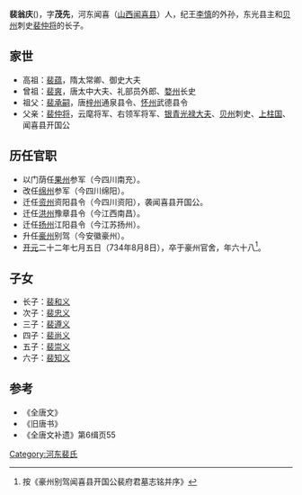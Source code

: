 '''裴翁庆'''({{bd|667年||734年|8月8日|}})，字'''茂先'''，河东闻喜（[[山西|山西]][[闻喜县|闻喜县]]）人，纪王[[李慎|李慎]]的外孙，东光县主和[[贝州|贝州]]刺史[[裴仲将|裴仲将]]的长子。

==家世==
* 高祖：[[裴蕴|裴蕴]]，隋太常卿、御史大夫
* 曾祖：[[裴爽|裴爽]]，唐太中大夫、礼部员外郎、[[婺州|婺州]]长史
* 祖父：[[裴承嗣|裴承嗣]]，唐[[梓州|梓州]]通泉县令、[[怀州|怀州]]武德县令
* 父亲：[[裴仲将|裴仲将]]，云麾将军、右领军将军、[[银青光禄大夫|银青光禄大夫]]、[[贝州|贝州]]刺史、[[上柱国|上柱国]]、闻喜县开国公

==历任官职==
* 以门荫任[[果州|果州]]参军（今四川南充）。
* 改任[[绵州|绵州]]参军（今四川绵阳）。
* 迁任[[资州|资州]]资阳县令（今四川资阳），袭闻喜县开国公。
* 迁任[[洪州|洪州]]豫章县令（今江西南昌）。
* 迁任[[扬州|扬州]]江阳县令（今江苏扬州）。
* 升任[[豪州|豪州]]别驾（今安徽豪州）。
* [[开元|开元]]二十二年七月五日（734年8月8日），卒于豪州官舍，年六十八<ref>按《豪州别驾闻喜县开国公裴府君墓志铭并序》</ref>。

==子女==
* 长子：[[裴和义|裴和义]]
* 次子：[[裴忠义|裴忠义]]   
* 三子：[[裴遵义|裴遵义]]   
* 四子：[[裴尚义|裴尚义]]   
* 五子：[[裴崇义|裴崇义]]  
* 六子：[[裴知义|裴知义]] 

==参考==
{{reflist}}
* 《全唐文》
* 《旧唐书》
* 《全唐文补遗》第6缉页55

[[Category:河东裴氏|Category:河东裴氏]]